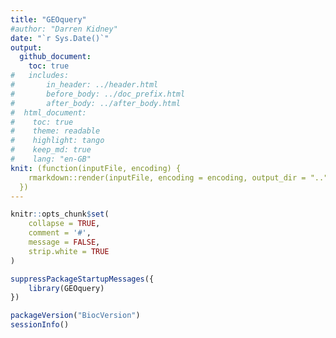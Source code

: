 ```yaml
---
title: "GEOquery"
#author: "Darren Kidney"
date: "`r Sys.Date()`"
output:
  github_document:
    toc: true
#	includes:
#		in_header: ../header.html
#		before_body: ../doc_prefix.html
#		after_body: ../after_body.html
#  html_document:
#    toc: true
#    theme: readable
#    highlight: tango
#    keep_md: true
#    lang: "en-GB"
knit: (function(inputFile, encoding) {
    rmarkdown::render(inputFile, encoding = encoding, output_dir = "..")
  })
---
```


```r
knitr::opts_chunk$set(
	collapse = TRUE,
	comment = '#',
	message = FALSE,
	strip.white = TRUE
)
```

```r
suppressPackageStartupMessages({
	library(GEOquery)
})
```

```r
packageVersion("BiocVersion")
sessionInfo()
```